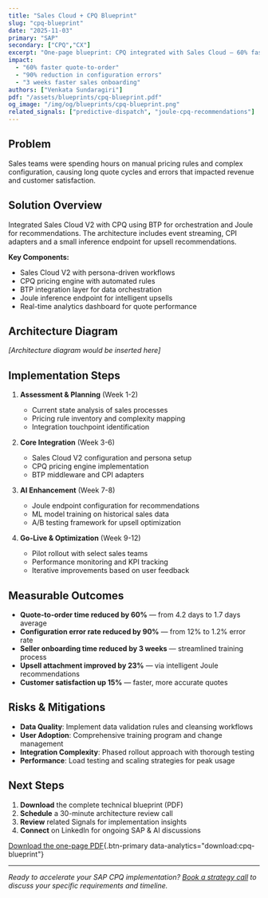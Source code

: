 ```yaml
---
title: "Sales Cloud + CPQ Blueprint"
slug: "cpq-blueprint"
date: "2025-11-03"
primary: "SAP"
secondary: ["CPQ","CX"]
excerpt: "One-page blueprint: CPQ integrated with Sales Cloud — 60% faster quotes, 90% error reduction."
impact:
  - "60% faster quote-to-order"
  - "90% reduction in configuration errors" 
  - "3 weeks faster sales onboarding"
authors: ["Venkata Sundaragiri"]
pdf: "/assets/blueprints/cpq-blueprint.pdf"
og_image: "/img/og/blueprints/cpq-blueprint.png"
related_signals: ["predictive-dispatch", "joule-cpq-recommendations"]
---
```


## Problem

Sales teams were spending hours on manual pricing rules and complex configuration, causing long quote cycles and errors that impacted revenue and customer satisfaction.

## Solution Overview

Integrated Sales Cloud V2 with CPQ using BTP for orchestration and Joule for recommendations. The architecture includes event streaming, CPI adapters and a small inference endpoint for upsell recommendations.

**Key Components:**
- Sales Cloud V2 with persona-driven workflows
- CPQ pricing engine with automated rules
- BTP integration layer for data orchestration  
- Joule inference endpoint for intelligent upsells
- Real-time analytics dashboard for quote performance

## Architecture Diagram

*[Architecture diagram would be inserted here]*

## Implementation Steps

1. **Assessment & Planning** (Week 1-2)
   - Current state analysis of sales processes
   - Pricing rule inventory and complexity mapping
   - Integration touchpoint identification

2. **Core Integration** (Week 3-6) 
   - Sales Cloud V2 configuration and persona setup
   - CPQ pricing engine implementation
   - BTP middleware and CPI adapters

3. **AI Enhancement** (Week 7-8)
   - Joule endpoint configuration for recommendations
   - ML model training on historical sales data
   - A/B testing framework for upsell optimization

4. **Go-Live & Optimization** (Week 9-12)
   - Pilot rollout with select sales teams
   - Performance monitoring and KPI tracking
   - Iterative improvements based on user feedback

## Measurable Outcomes

- **Quote-to-order time reduced by 60%** — from 4.2 days to 1.7 days average
- **Configuration error rate reduced by 90%** — from 12% to 1.2% error rate
- **Seller onboarding time reduced by 3 weeks** — streamlined training process
- **Upsell attachment improved by 23%** — via intelligent Joule recommendations
- **Customer satisfaction up 15%** — faster, more accurate quotes

## Risks & Mitigations

- **Data Quality**: Implement data validation rules and cleansing workflows
- **User Adoption**: Comprehensive training program and change management
- **Integration Complexity**: Phased rollout approach with thorough testing
- **Performance**: Load testing and scaling strategies for peak usage

## Next Steps

1. **Download** the complete technical blueprint (PDF)
2. **Schedule** a 30-minute architecture review call  
3. **Review** related Signals for implementation insights
4. **Connect** on LinkedIn for ongoing SAP & AI discussions

[Download the one-page PDF](/assets/blueprints/cpq-blueprint.pdf){.btn-primary data-analytics="download:cpq-blueprint"}

---

*Ready to accelerate your SAP CPQ implementation? [Book a strategy call](/contact) to discuss your specific requirements and timeline.*